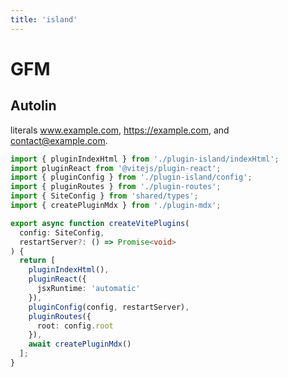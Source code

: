 ---
title: 'island'
---


# GFM

## Autolin

literals www.example.com, https://example.com, and contact@example.com.

```ts
import { pluginIndexHtml } from './plugin-island/indexHtml';
import pluginReact from '@vitejs/plugin-react';
import { pluginConfig } from './plugin-island/config';
import { pluginRoutes } from './plugin-routes';
import { SiteConfig } from 'shared/types';
import { createPluginMdx } from './plugin-mdx';

export async function createVitePlugins(
  config: SiteConfig,
  restartServer?: () => Promise<void>
) {
  return [
    pluginIndexHtml(),
    pluginReact({
      jsxRuntime: 'automatic'
    }),
    pluginConfig(config, restartServer),
    pluginRoutes({
      root: config.root
    }),
    await createPluginMdx()
  ];
}
```
